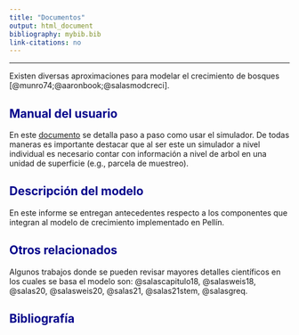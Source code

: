 ```yaml
---
title: "Documentos"
output: html_document
bibliography: mybib.bib
link-citations: no
---
```


<style>H1{color:DarkBlue;}</style>
<style>H2{color:DarkBlue;}</style>


--------
Existen diversas aproximaciones para modelar el crecimiento de bosques [@munro74;@aaronbook;@salasmodcreci]. 

## Manual del usuario
En este [documento](manualPellin.pdf) se detalla paso a paso como usar el simulador.
 De todas maneras es importante destacar que
 al ser este un simulador a nivel individual es necesario contar con información a nivel de arbol en una unidad de superficie (e.g., 
 parcela de muestreo).

## Descripción del modelo
En este informe se entregan antecedentes respecto a los componentes que integran al modelo de crecimiento implementado en Pellín.
 
 
## Otros relacionados
Algunos trabajos donde se pueden revisar mayores detalles científicos en los cuales se basa el modelo son: @salascapitulo18,  @salasweis18, @salas20, @salasweis20, @salas21, @salas21stem, @salasgreq.


## Bibliografía

<!--- 
<style>H2{color:Red;}</style>
**Some of my older websites**
Pellín: un simulador de crecimiento de bosques nativos
![](images/chacai01.jpg)

output: 
  html_document:
    toc: FALSE
-->

